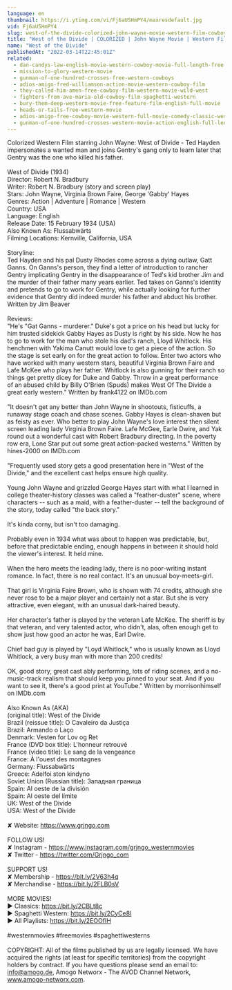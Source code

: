 ```yaml
---
language: en
thumbnail: https://i.ytimg.com/vi/Fj6aU5HmPY4/maxresdefault.jpg
vid: Fj6aU5HmPY4
slug: west-of-the-divide-colorized-john-wayne-movie-western-film-cowboys
title: "West of the Divide | COLORIZED | John Wayne Movie | Western Film | Cowboys"
name: "West of the Divide"
publishedAt: "2022-03-14T22:45:01Z"
related:
  - dan-candys-law-english-movie-western-cowboy-movie-full-length-free-movie-on-youtube
  - mission-to-glory-western-movie
  - gunman-of-one-hundred-crosses-free-western-cowboys
  - adios-amigo-fred-williamson-action-movie-western-cowboy-film
  - they-called-him-amen-free-cowboy-film-western-movie-wild-west
  - fighters-from-ave-maria-old-cowboy-film-spaghetti-western
  - bury-them-deep-western-movie-free-feature-film-english-full-movie
  - heads-or-tails-free-western-movie
  - adios-amigo-free-cowboy-movie-western-full-movie-comedy-classic-western-movies
  - gunman-of-one-hundred-crosses-western-movie-action-english-full-length
---
```


Colorized Western Film starring John Wayne: West of Divide - Ted Hayden impersonates a wanted man and joins Gentry's gang only to learn later that Gentry was the one who killed his father. <br />
<br />
West of Divide (1934)<br />
Director: Robert N. Bradbury<br />
Writer: Robert N. Bradbury (story and screen play)<br />
Stars: John Wayne, Virginia Brown Faire, George 'Gabby' Hayes <br />
Genres: Action | Adventure | Romance | Western <br />
Country: USA<br />
Language: English<br />
Release Date: 15 February 1934 (USA) <br />
Also Known As: Flussabwärts <br />
Filming Locations: Kernville, California, USA <br />
<br />
Storyline: <br />
Ted Hayden and his pal Dusty Rhodes come across a dying outlaw, Gatt Ganns. On Ganns's person, they find a letter of introduction to rancher Gentry implicating Gentry in the disappearance of Ted's kid brother Jim and the murder of their father many years earlier. Ted takes on Ganns's identity and pretends to go to work for Gentry, while actually looking for further evidence that Gentry did indeed murder his father and abduct his brother. Written by Jim Beaver <br />
<br />
Reviews:<br />
"He's "Gat Ganns - murderer." Duke's got a price on his head but lucky for him trusted sidekick Gabby Hayes as Dusty is right by his side. Now he has to go to work for the man who stole his dad's ranch, Lloyd Whitlock. His henchmen with Yakima Canutt would love to get a piece of the action. So the stage is set early on for the great action to follow. Enter two actors who have worked with many western stars, beautiful Virginia Brown Faire and Lafe McKee who plays her father. Whitlock is also gunning for their ranch so things get pretty dicey for Duke and Gabby. Throw in a great performance of an abused child by Billy O'Brien (Spuds) makes West Of The Divide a great early western." Written by frank4122 on IMDb.com<br />
<br />
"It doesn't get any better than John Wayne in shootouts, fisticuffs, a runaway stage coach and chase scenes. Gabby Hayes is clean-shaven but as feisty as ever. Who better to play John Wayne's love interest then silent screen leading lady Virginia Brown Faire. Lafe McGee, Earle Dwire, and Yak round out a wonderful cast with Robert Bradbury directing. In the poverty row era, Lone Star put out some great action-packed westerns." Written by hines-2000 on IMDb.com<br />
<br />
"Frequently used story gets a good presentation here in "West of the Divide," and the excellent cast helps ensure high quality.<br />
<br />
Young John Wayne and grizzled George Hayes start with what I learned in college theater-history classes was called a "feather-duster" scene, where characters -- such as a maid, with a feather-duster -- tell the background of the story, today called "the back story."<br />
<br />
It's kinda corny, but isn't too damaging.<br />
<br />
Probably even in 1934 what was about to happen was predictable, but, before that predictable ending, enough happens in between it should hold the viewer's interest. It held mine.<br />
<br />
When the hero meets the leading lady, there is no poor-writing instant romance. In fact, there is no real contact. It's an unusual boy-meets-girl.<br />
<br />
That girl is Virginia Faire Brown, who is shown with 74 credits, although she never rose to be a major player and certainly not a star. But she is very attractive, even elegant, with an unusual dark-haired beauty.<br />
<br />
Her character's father is played by the veteran Lafe McKee. The sheriff is by that veteran, and very talented actor, who didn't, alas, often enough get to show just how good an actor he was, Earl Dwire.<br />
<br />
Chief bad guy is played by "Loyd Whitlock," who is usually known as Lloyd Whitlock, a very busy man with more than 200 credits!<br />
<br />
OK, good story, great cast ably performing, lots of riding scenes, and a no-music-track realism that should keep you pinned to your seat. And if you want to see it, there's a good print at YouTube." Written by morrisonhimself on IMDb.com<br />
<br />
Also Known As (AKA)<br />
(original title): West of the Divide<br />
Brazil (reissue title): O Cavaleiro da Justiça<br />
Brazil: Armando o Laço<br />
Denmark: Vesten for Lov og Ret<br />
France (DVD box title): L'honneur retrouvé<br />
France (video title): Le sang de la vengeance<br />
France: À l'ouest des montagnes<br />
Germany: Flussabwärts<br />
Greece: Adelfoi ston kindyno<br />
Soviet Union (Russian title): Западная граница<br />
Spain: Al oeste de la división<br />
Spain: Al oeste del límite<br />
UK: West of the Divide<br />
USA: West of the Divide<br />
<br />
✘ Website: https://www.grjngo.com<br />
<br />
FOLLOW US!<br />
✘ Instagram - https://www.instagram.com/grjngo_westernmovies<br />
✘ Twitter - https://twitter.com/Grjngo_com<br />
<br />
SUPPORT US!<br />
✘ Membership - https://bit.ly/2V63h4q<br />
✘ Merchandise - https://bit.ly/2FLB0sV<br />
<br />
MORE MOVIES! <br />
► Classics: https://bit.ly/2CBLt8c <br />
► Spaghetti Western: https://bit.ly/2CyCe8I <br />
► All Playlists: https://bit.ly/2EOOfIH <br />
<br />
#westernmovies #freemovies #spaghettiwesterns<br />
<br />
COPYRIGHT: All of the films published by us are legally licensed. We have acquired the rights (at least for specific territories) from the copyright holders by contract. If you have questions please send an email to: info@amogo.de, Amogo Networx - The AVOD Channel Network, www.amogo-networx.com.